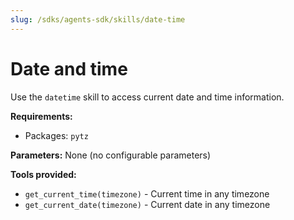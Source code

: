 ```yaml
---
slug: /sdks/agents-sdk/skills/date-time
---
```


# Date and time

Use the `datetime` skill to access current date and time information.

**Requirements:**
- Packages: `pytz`

**Parameters:** None (no configurable parameters)

**Tools provided:**
- `get_current_time(timezone)` - Current time in any timezone
- `get_current_date(timezone)` - Current date in any timezone